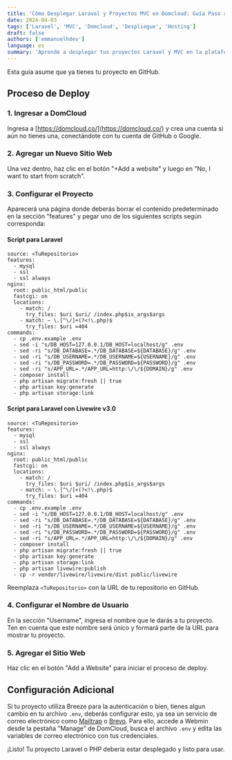 ```yaml
---
title: 'Cómo Desplegar Laravel y Proyectos MVC en Domcloud: Guía Paso a Paso'
date: 2024-04-03
tags: ['Laravel', 'MVC', 'Domcloud', 'Despliegue', 'Hosting']
draft: false
authors: ['emmanuelhdev']
language: es
summary: 'Aprende a desplegar tus proyectos Laravel y MVC en la plataforma de hosting Domcloud de manera sencilla y rápida. Esta guía detallada te muestra el proceso paso a paso con capturas de pantalla.'
---
```


Esta guía asume que ya tienes tu proyecto en GitHub.

## Proceso de Deploy

### 1. Ingresar a DomCloud

Ingresa a [https://domcloud.co/](https://domcloud.co/) y crea una cuenta si aún no tienes una, conectándote con tu cuenta de GitHub o Google.

### 2. Agregar un Nuevo Sitio Web

Una vez dentro, haz clic en el botón "+Add a website" y luego en "No, I want to start from scratch".

### 3. Configurar el Proyecto

Aparecerá una página donde deberás borrar el contenido predeterminado en la sección "features" y pegar uno de los siguientes scripts según corresponda:

#### Script para Laravel

```
source: <TuRepositorio>
features:
  - mysql
  - ssl
  - ssl always
nginx:
  root: public_html/public
  fastcgi: on
  locations:
    - match: /
      try_files: $uri $uri/ /index.php$is_args$args
    - match: ~ \.[^\/]+(?<!\.php)$
      try_files: $uri =404
commands:
  - cp .env.example .env
  - sed -i "s/DB_HOST=127.0.0.1/DB_HOST=localhost/g" .env
  - sed -ri "s/DB_DATABASE=.*/DB_DATABASE=${DATABASE}/g" .env
  - sed -ri "s/DB_USERNAME=.*/DB_USERNAME=${USERNAME}/g" .env
  - sed -ri "s/DB_PASSWORD=.*/DB_PASSWORD=${PASSWORD}/g" .env
  - sed -ri "s/APP_URL=.*/APP_URL=http:\/\/${DOMAIN}/g" .env
  - composer install
  - php artisan migrate:fresh || true
  - php artisan key:generate
  - php artisan storage:link
```

#### Script para Laravel con Livewire v3.0

```
source: <TuRepositorio>
features:
  - mysql
  - ssl
  - ssl always
nginx:
  root: public_html/public
  fastcgi: on
  locations:
    - match: /
      try_files: $uri $uri/ /index.php$is_args$args
    - match: ~ \.[^\/]+(?<!\.php)$
      try_files: $uri =404
commands:
  - cp .env.example .env
  - sed -i "s/DB_HOST=127.0.0.1/DB_HOST=localhost/g" .env
  - sed -ri "s/DB_DATABASE=.*/DB_DATABASE=${DATABASE}/g" .env
  - sed -ri "s/DB_USERNAME=.*/DB_USERNAME=${USERNAME}/g" .env
  - sed -ri "s/DB_PASSWORD=.*/DB_PASSWORD=${PASSWORD}/g" .env
  - sed -ri "s/APP_URL=.*/APP_URL=http:\/\/${DOMAIN}/g" .env
  - composer install
  - php artisan migrate:fresh || true
  - php artisan key:generate
  - php artisan storage:link
  - php artisan livewire:publish
  - cp -r vendor/livewire/livewire/dist public/livewire
```

Reemplaza `<TuRepositorio>` con la URL de tu repositorio en GitHub.

### 4. Configurar el Nombre de Usuario

En la sección "Username", ingresa el nombre que le darás a tu proyecto. Ten en cuenta que este nombre será único y formará parte de la URL para mostrar tu proyecto.

### 5. Agregar el Sitio Web

Haz clic en el botón "Add a Website" para iniciar el proceso de deploy.

## Configuración Adicional

Si tu proyecto utiliza Breeze para la autenticación o bien, tienes algun cambio en tu archivo `.env`, deberás configurar esto, ya sea un servicio de correo electrónico como [Mailtrap](https://mailtrap.io/) o [Brevo](https://www.brevo.com/). Para ello, accede a Webmin desde la pestaña "Manage" de DomCloud, busca el archivo `.env` y edita las variables de correo electrónico con tus credenciales.

¡Listo! Tu proyecto Laravel o PHP debería estar desplegado y listo para usar.
